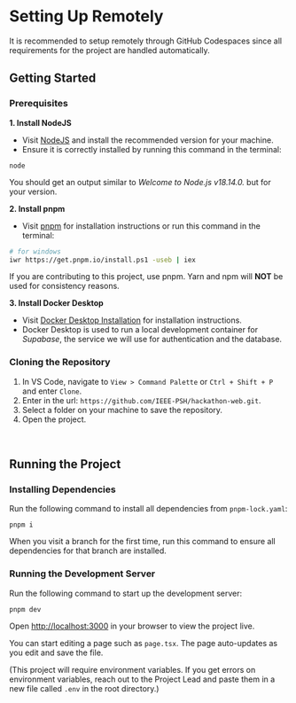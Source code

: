 # Setting Up Remotely
It is recommended to setup remotely through GitHub Codespaces since all requirements for the project are handled automatically.

## Getting Started
### Prerequisites
**1. Install NodeJS**

* Visit [NodeJS](https://nodejs.org/en) and install the recommended version for your machine.
* Ensure it is correctly installed by running this command in the terminal:
```
node
```
You should get an output similar to _Welcome to Node.js v18.14.0._ but for your version.

**2. Install pnpm**
* Visit [pnpm](https://pnpm.io/installation) for installation instructions or run this command in the terminal:
```sh
# for windows
iwr https://get.pnpm.io/install.ps1 -useb | iex
```
If you are contributing to this project, use pnpm. Yarn and npm will **NOT** be used for consistency reasons.

**3. Install Docker Desktop**
* Visit [Docker Desktop Installation](https://docs.docker.com/desktop/install/windows-install/) for installation instructions.
* Docker Desktop is used to run a local development container for _Supabase_, the service we will use for authentication and the database.

### Cloning the Repository
1. In VS Code, navigate to `View > Command Palette` or `Ctrl + Shift + P` and enter `Clone`.
2. Enter in the url: `https://github.com/IEEE-PSH/hackathon-web.git`.
3. Select a folder on your machine to save the repository.
4. Open the project.

<br/>

## Running the Project
### Installing Dependencies
Run the following command to install all dependencies from `pnpm-lock.yaml`:
```
pnpm i
```
When you visit a branch for the first time, run this command to ensure all dependencies for that branch are installed.
### Running the Development Server
Run the following command to start up the development server:
```
pnpm dev
```
Open [http://localhost:3000](http://localhost:3000) in your browser to view the project live.

You can start editing a page such as `page.tsx`. The page auto-updates as you edit and save the file.

(This project will require environment variables. If you get errors on environment variables, reach out to the Project Lead and paste them in a new file called `.env` in the root directory.)